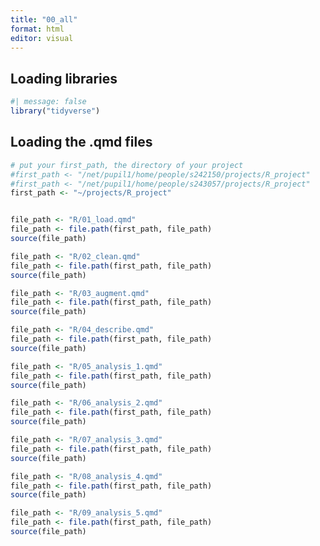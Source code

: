 ```yaml
---
title: "00_all"
format: html
editor: visual
---
```


## Loading libraries

```r
#| message: false
library("tidyverse")
```

## Loading the .qmd files

```r
# put your first_path, the directory of your project
#first_path <- "/net/pupil1/home/people/s242150/projects/R_project"
#first_path <- "/net/pupil1/home/people/s243057/projects/R_project"
first_path <- "~/projects/R_project"


file_path <- "R/01_load.qmd"
file_path <- file.path(first_path, file_path)
source(file_path)

file_path <- "R/02_clean.qmd"
file_path <- file.path(first_path, file_path)
source(file_path)

file_path <- "R/03_augment.qmd"
file_path <- file.path(first_path, file_path)
source(file_path)

file_path <- "R/04_describe.qmd"
file_path <- file.path(first_path, file_path)
source(file_path)

file_path <- "R/05_analysis_1.qmd"
file_path <- file.path(first_path, file_path)
source(file_path)

file_path <- "R/06_analysis_2.qmd"
file_path <- file.path(first_path, file_path)
source(file_path)

file_path <- "R/07_analysis_3.qmd"
file_path <- file.path(first_path, file_path)
source(file_path)

file_path <- "R/08_analysis_4.qmd"
file_path <- file.path(first_path, file_path)
source(file_path)

file_path <- "R/09_analysis_5.qmd"
file_path <- file.path(first_path, file_path)
source(file_path)
```
